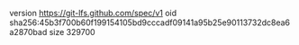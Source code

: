 version https://git-lfs.github.com/spec/v1
oid sha256:45b3f700b60f199154105bd9cccadf09141a95b25e90113732dc8ea6a2870bad
size 329700
